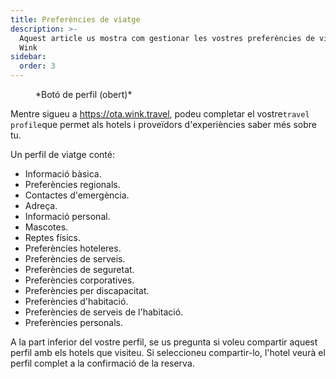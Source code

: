 ```yaml
---
title: Preferències de viatge
description: >-
  Aquest article us mostra com gestionar les vostres preferències de viatge a
  Wink
sidebar:
  order: 3
---
```


<figure>
  <CloudinaryImage width="350" height="404" resize="scale" quality="best" alt="Botó de compte quan s'ha autenticat" src="academy/account-button-auth-open" errorImage="noimage_opaque_nyrtl0.png" />

  <figcaption>*Botó de perfil (obert)*</figcaption>
</figure>


Mentre sigueu a https://ota.wink.travel, podeu completar el vostre`travel profile`que permet als hotels i proveïdors d'experiències saber més sobre tu.

Un perfil de viatge conté:

* Informació bàsica.
* Preferències regionals.
* Contactes d'emergència.
* Adreça.
* Informació personal.
* Mascotes.
* Reptes físics.
* Preferències hoteleres.
* Preferències de serveis.
* Preferències de seguretat.
* Preferències corporatives.
* Preferències per discapacitat.
* Preferències d'habitació.
* Preferències de serveis de l'habitació.
* Preferències personals.

A la part inferior del vostre perfil, se us pregunta si voleu compartir aquest perfil amb els hotels que visiteu. Si seleccioneu compartir-lo, l'hotel veurà el perfil complet a la confirmació de la reserva.

